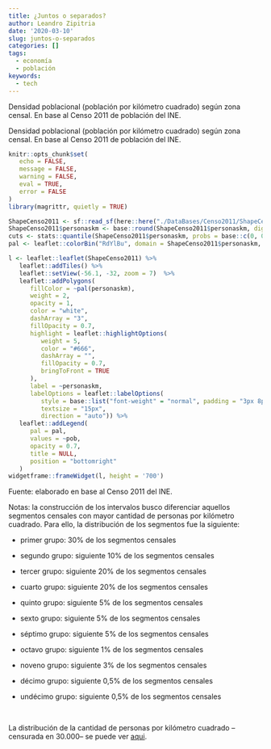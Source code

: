 ```yaml
---
title: ¿Juntos o separados?
author: Leandro Zipitria
date: '2020-03-10'
slug: juntos-o-separados
categories: []
tags:
  - economía
  - población
keywords:
  - tech
---
```


Densidad poblacional (población por kilómetro cuadrado) según zona censal. En base al Censo 2011 de población del INE.

<!--more-->

Densidad poblacional (población por kilómetro cuadrado) según zona censal. En base al Censo 2011 de población del INE.

```r
knitr::opts_chunk$set(
   echo = FALSE,
   message = FALSE,
   warning = FALSE,
   eval = TRUE,
   error = FALSE
)
library(magrittr, quietly = TRUE)
```

```r
ShapeCenso2011 <- sf::read_sf(here::here("./DataBases/Censo2011/ShapeCenso2011.shp"))
ShapeCenso2011$personaskm <- base::round(ShapeCenso2011$personaskm, digits = 0)
cuts <- stats::quantile(ShapeCenso2011$personaskm, probs = base::c(0, 0.3, 0.4, 0.6, 0.8, 0.85, 0.9, 0.95, 0.96, 0.99, 0.995, 1))
pal <- leaflet::colorBin("RdYlBu", domain = ShapeCenso2011$personaskm, bins = cuts, reverse = TRUE)
```

```r
l <- leaflet::leaflet(ShapeCenso2011) %>%
   leaflet::addTiles() %>%
   leaflet::setView(-56.1, -32, zoom = 7)  %>%
   leaflet::addPolygons(
      fillColor = ~pal(personaskm),
      weight = 2,
      opacity = 1,
      color = "white",
      dashArray = "3",
      fillOpacity = 0.7,
      highlight = leaflet::highlightOptions(
         weight = 5,
         color = "#666",
         dashArray = "",
         fillOpacity = 0.7,
         bringToFront = TRUE
      ),
      label = ~personaskm,
      labelOptions = leaflet::labelOptions(
         style = base::list("font-weight" = "normal", padding = "3px 8px"),
         textsize = "15px",
         direction = "auto")) %>%
   leaflet::addLegend(
      pal = pal,
      values = ~pob,
      opacity = 0.7,
      title = NULL,
      position = "bottomright"
   )
widgetframe::frameWidget(l, height = '700')
```

Fuente: elaborado en base al Censo 2011 del INE.

Notas: la construcción de los intervalos busco diferenciar aquellos segmentos censales con mayor cantidad de personas por kilómetro cuadrado. Para ello, la distribución de los segmentos fue la siguiente:

- primer grupo: 30% de los segmentos censales

- segundo grupo: siguiente 10% de los segmentos censales

- tercer grupo: siguiente 20% de los segmentos censales

- cuarto grupo: siguiente 20% de los segmentos censales

- quinto grupo: siguiente 5% de los segmentos censales

- sexto grupo: siguiente 5% de los segmentos censales

- séptimo grupo: siguiente 5% de los segmentos censales

- octavo grupo: siguiente 1% de los segmentos censales

- noveno grupo: siguiente 3% de los segmentos censales

- décimo grupo: siguiente 0,5% de los segmentos censales

- undécimo grupo: siguiente 0,5% de los segmentos censales

<br>

La distribución de la cantidad de personas por kilómetro cuadrado --censurada en 30.000-- se puede ver [aqui](https://raw.githubusercontent.com/UnaImagen/UnaImagen/master/DataBases/Censo2011/DistribucionPobKm2.jpeg).
